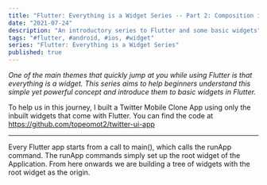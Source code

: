 ```yaml
---
title: "Flutter: Everything is a Widget Series -- Part 2: Composition is Key."
date: "2021-07-24"
description: "An introductory series to Flutter and some basic widgets"
tags: "#flutter, #android, #ios, #widget"
series: "Flutter: Everything is a Widget Series"
published: true
---
```


*One of the main themes that quickly jump at you while using Flutter is that everything is a widget. This series aims to help beginners understand this simple yet powerful concept and introduce them to basic widgets in Flutter.*

To help us in this journey, I built a Twitter Mobile Clone App using only the inbuilt widgets that come with Flutter. You can find the code at https://github.com/topeomot2/twitter-ui-app

- - -

Every Flutter app starts from a call to main(), which calls the runApp command. The runApp commands simply set up the root widget of the Application. From here onwards we are building a tree of widgets with the root widget as the origin.